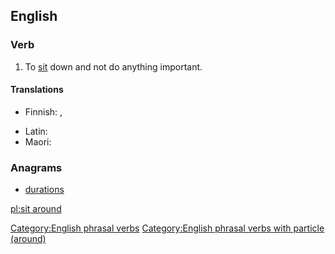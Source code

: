 ==English==

===Verb===
{{en-verb|sits around|sitting around|sat around|sat around}}
# To [[sit]] down and not do anything important.

====Translations====
{{trans-top|sit idly}}
* Finnish: {{t+|fi|istuskella}}, {{t|fi|istuksia}}
{{trans-mid}}
* Latin: {{t|la|sedeo}}
* Maori: {{t|mi|moteko}}
{{trans-bottom}}

===Anagrams===
* [[durations#English|durations]]
[[Category:English phrasal verbs]]
[[Category:English phrasal verbs with particle (around)]]
[[pl:sit around]]